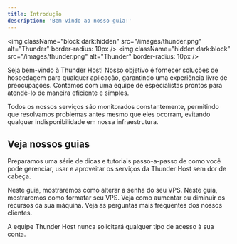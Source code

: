 ```yaml
---
title: Introdução
description: 'Bem-vindo ao nosso guia!'
---
```


<img
  className="block dark:hidden"
  src="/images/thunder.png"
  alt="Thunder"
  border-radius: 10px
/>
<img
  className="hidden dark:block"
  src="/images/thunder.png"
  alt="Thunder"
  border-radius: 10px
/>

Seja bem-vindo à Thunder Host! Nosso objetivo é fornecer soluções de hospedagem para qualquer aplicação, garantindo uma experiência livre de preocupações. Contamos com uma equipe de especialistas prontos para atendê-lo de maneira eficiente e simples.

Todos os nossos serviços são monitorados constantemente, permitindo que resolvamos problemas antes mesmo que eles ocorram, evitando qualquer indisponibilidade em nossa infraestrutura.

## Veja nossos guias

Preparamos uma série de dicas e tutoriais passo-a-passo de como você pode gerenciar, usar e aproveitar os serviços da Thunder Host sem dor de cabeça.

<CardGroup cols={2}>
  <Card
    title="Trocar senha"
    icon="lock"
    href="painel/trocar-senha-vps"
  >
    Neste guia, mostraremos como alterar a senha do seu VPS.
  </Card>
  <Card
    title="Formatar servidor"
    icon="arrows-rotate"
    href="painel/formatar-vps"
  >
    Neste guia, mostraremos como formatar seu VPS.
  </Card>
  <Card
    title="Fazer upgrade/downgrade"
    icon="circle-up"
    href="painel/upgrade-vps"
  >
    Veja como aumentar ou diminuir os recursos da sua máquina.
  </Card>
  <Card
    title="F.A.Q"
    icon="question"
    href="faq"
  >
    Veja as perguntas mais frequentes dos nossos clientes.
  </Card>
</CardGroup>

<Warning>A equipe Thunder Host nunca solicitará qualquer tipo de acesso à sua conta.</Warning>